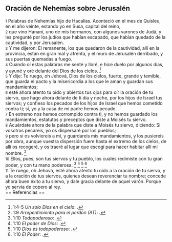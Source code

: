 == Oración de Nehemías sobre Jerusalén ==

{{anchor|1}} <small>1</small> Palabras de Nehemías hijo de Hacalías. Aconteció en el mes de Quisleu, en el año veinte, estando yo en Susa, capital del reino,<br>
{{anchor|2}} <small>2</small> que vino Hanani, uno de mis hermanos, con algunos varones de Judá, y les pregunté por los judíos que habían escapado, que habían quedado de la cautividad, y por Jerusalén.<br>
{{anchor|3}} <small>3</small> Y me dijeron: El remanente, los que quedaron de la cautividad, allí en la provincia, están en gran mal y afrenta, y el muro de Jerusalén derribado, y sus puertas quemadas a fuego.<br>
{{anchor|4}} <small>4</small> Cuando oí estas palabras me senté y lloré, e hice duelo por algunos días, y ayuné y oré delante del Dios de los cielos. <ref>1:4-5 ''Un solo Dios en el cielo'': {{lib|LU|79|1|9}}.</ref><br>
{{anchor|5}} <small>5</small> Y dije: Te ruego, oh Jehová, Dios de los cielos, fuerte, grande y temible, que guarda el pacto y la misericordia a los que le aman y guardan sus mandamientos;<br>
{{anchor|6}} <small>6</small> esté ahora atento tu oído y abiertos tus ojos para oír la oración de tu siervo, que hago ahora delante de ti día y noche, por los hijos de Israel tus siervos; y confieso los pecados de los hijos de Israel que hemos cometido contra ti; sí, yo y la casa de mi padre hemos pecado.<br>
{{anchor|7}} <small>7</small> En extremo nos hemos corrompido contra ti, y no hemos guardado los mandamientos, estatutos y preceptos que diste a Moisés tu siervo.<br>
{{anchor|8}} <small>8</small> Acuérdate ahora de la palabra que diste a Moisés tu siervo, diciendo: Si vosotros pecareis, yo os dispersaré por los pueblos;<br>
{{anchor|9}} <small>9</small> pero si os volviereis a mí, y guardareis mis mandamientos, y los pusiereis por obra, aunque vuestra dispersión fuere hasta el extremo de los cielos, de allí os recogeré, y os traeré al lugar que escogí para hacer habitar allí mi nombre. <ref>1:9 ''Arrepentimiento para el perdón (AT)'': {{lib|LU|159|5|13}}.</ref><br>
{{anchor|10}} <small>10</small> Ellos, pues, son tus siervos y tu pueblo, los cuales redimiste con tu gran poder, y con tu mano poderosa. <ref>1:10 ''Todopoderoso'': {{lib|LU|142|3|7}}.</ref> <ref>1:10 ''El poder de Dios'': {{lib|LU|1|1|4}}.</ref> <ref>1:10 ''Dios es todopoderoso'': {{lib|LU|131|10|3}}.</ref> <ref>1:10 ''El Poder'': {{lib|LU|131|10|6}}.</ref><br>
{{anchor|11}} <small>11</small> Te ruego, oh Jehová, esté ahora atento tu oído a la oración de tu siervo, y a la oración de tus siervos, quienes desean reverenciar tu nombre; concede ahora buen éxito a tu siervo, y dale gracia delante de aquel varón. Porque yo servía de copero al rey.<br>
== Referencias ==

<references />
